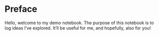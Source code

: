 # Preface {.unnumbered}

Hello, welcome to my demo notebook. The purpose of this notebook is to log ideas I've explored. It'll be useful for me, and hopefully, also for you!
